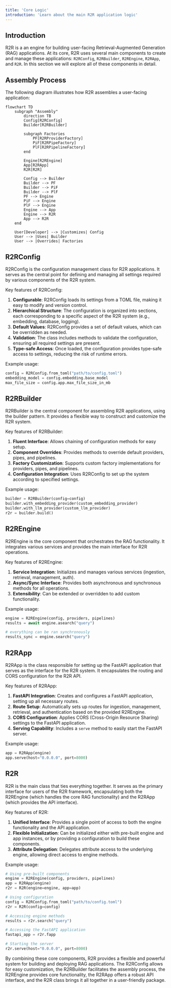```yaml
---
title: 'Core Logic'
introduction: 'Learn about the main R2R application logic'
---
```


## Introduction

R2R is a an engine for building user-facing Retrieval-Augmented Generation (RAG) applications. At its core, R2R uses several main components to create and manage these applications: `R2RConfig`, `R2RBuilder`, `R2REngine`, `R2RApp`, and `R2R`. In this section we will explore all of these components in detail.

## Assembly Process

The following diagram illustrates how R2R assembles a user-facing application:

```mermaid
flowchart TD
    subgraph "Assembly"
        direction TB
        Config[R2RConfig]
        Builder[R2RBuilder]
        
        subgraph Factories
            PF[R2RProviderFactory]
            PiF[R2RPipeFactory]
            PlF[R2RPipelineFactory]
        end
        
        Engine[R2REngine]
        App[R2RApp]
        R2R[R2R]
        
        Config --> Builder
        Builder --> PF
        Builder --> PiF
        Builder --> PlF
        PF --> Engine
        PiF --> Engine
        PlF --> Engine
        Engine --> App
        Engine --> R2R
        App --> R2R
    end
    
    User[Developer] --> |Customizes| Config
    User --> |Uses| Builder
    User --> |Overrides| Factories
```

## R2RConfig

R2RConfig is the configuration management class for R2R applications. It serves as the central point for defining and managing all settings required by various components of the R2R system.

Key features of R2RConfig:

1. **Configurable**: R2RConfig loads its settings from a TOML file, making it easy to modify and version control.
2. **Hierarchical Structure**: The configuration is organized into sections, each corresponding to a specific aspect of the R2R system (e.g., embedding, database, logging).
3. **Default Values**: R2RConfig provides a set of default values, which can be overridden as needed.
4. **Validation**: The class includes methods to validate the configuration, ensuring all required settings are present.
5. **Type-safe Access**: Once loaded, the configuration provides type-safe access to settings, reducing the risk of runtime errors.

Example usage:
```python
config = R2RConfig.from_toml("path/to/config.toml")
embedding_model = config.embedding.base_model
max_file_size = config.app.max_file_size_in_mb
```

## R2RBuilder

R2RBuilder is the central component for assembling R2R applications, using the builder pattern. It provides a flexible way to construct and customize the R2R system.

Key features of R2RBuilder:

1. **Fluent Interface**: Allows chaining of configuration methods for easy setup.
2. **Component Overrides**: Provides methods to override default providers, pipes, and pipelines.
3. **Factory Customization**: Supports custom factory implementations for providers, pipes, and pipelines.
4. **Configuration Integration**: Uses R2RConfig to set up the system according to specified settings.

Example usage:
```python
builder = R2RBuilder(config=config)
builder.with_embedding_provider(custom_embedding_provider)
builder.with_llm_provider(custom_llm_provider)
r2r = builder.build()
```

## R2REngine

R2REngine is the core component that orchestrates the RAG functionality. It integrates various services and provides the main interface for R2R operations.

Key features of R2REngine:

1. **Service Integration**: Initializes and manages various services (ingestion, retrieval, management, auth).
2. **Async/Sync Interface**: Provides both asynchronous and synchronous methods for all operations.
3. **Extensibility**: Can be extended or overridden to add custom functionality.

Example usage:
```python
engine = R2REngine(config, providers, pipelines)
results = await engine.asearch("query")

# everything can be ran synchronously
results_sync = engine.search("query")
```

## R2RApp

R2RApp is the class responsible for setting up the FastAPI application that serves as the interface for the R2R system. It encapsulates the routing and CORS configuration for the R2R API.

Key features of R2RApp:

1. **FastAPI Integration**: Creates and configures a FastAPI application, setting up all necessary routes.
2. **Route Setup**: Automatically sets up routes for ingestion, management, retrieval, and authentication based on the provided R2REngine.
3. **CORS Configuration**: Applies CORS (Cross-Origin Resource Sharing) settings to the FastAPI application.
4. **Serving Capability**: Includes a `serve` method to easily start the FastAPI server.

Example usage:
```python
app = R2RApp(engine)
app.serve(host="0.0.0.0", port=8000)
```

## R2R

R2R is the main class that ties everything together. It serves as the primary interface for users of the R2R framework, encapsulating both the R2REngine (which handles the core RAG functionality) and the R2RApp (which provides the API interface).

Key features of R2R:

1. **Unified Interface**: Provides a single point of access to both the engine functionality and the API application.
2. **Flexible Initialization**: Can be initialized either with pre-built engine and app instances, or by providing a configuration to build these components.
3. **Attribute Delegation**: Delegates attribute access to the underlying engine, allowing direct access to engine methods.

Example usage:
```python
# Using pre-built components
engine = R2REngine(config, providers, pipelines)
app = R2RApp(engine)
r2r = R2R(engine=engine, app=app)

# Using configuration
config = R2RConfig.from_toml("path/to/config.toml")
r2r = R2R(config=config)

# Accessing engine methods
results = r2r.search("query")

# Accessing the FastAPI application
fastapi_app = r2r.fapp

# Starting the server
r2r.serve(host="0.0.0.0", port=8000)
```

By combining these core components, R2R provides a flexible and powerful system for building and deploying RAG applications. The R2RConfig allows for easy customization, the R2RBuilder facilitates the assembly process, the R2REngine provides core functionality, the R2RApp offers a robust API interface, and the R2R class brings it all together in a user-friendly package.